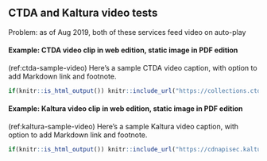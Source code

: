 ## CTDA and Kaltura video tests

Problem: as of Aug 2019, both of these services feed video on auto-play

#### Example: CTDA video clip in web edition, static image in PDF edition {-}
(ref:ctda-sample-video) Here's a sample CTDA video caption, with option to add Markdown link and footnote.

```r
if(knitr::is_html_output()) knitr::include_url("https://collections.ctdigitalarchive.org/islandora/object/120002%3A221/datastream/MP4/view") else knitr::include_graphics("images/2014-lumpkin-mae-willie-screenshot.png")
```

#### Example: Kaltura video clip in web edition, static image in PDF edition {-}
(ref:kaltura-sample-video) Here's a sample Kaltura video caption, with option to add Markdown link and footnote.

```r
if(knitr::is_html_output()) knitr::include_url("https://cdnapisec.kaltura.com/html5/html5lib/v2.76/mwEmbedFrame.php/p/2366381/uiconf_id/42684261/entry_id/1_1jk9ch6s?wid=_2366381&iframeembed=true&playerId=kaltura_player&entry_id=1_1jk9ch6s") else knitr::include_graphics("images/2006-hartford-profiles-1.png")
```
